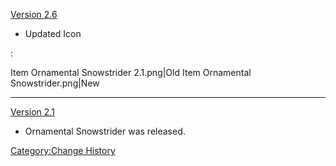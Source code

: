 [[Version 2.6]]
* Updated Icon
:<gallery hideaddbutton="true" captionalign="center">
Item Ornamental Snowstrider 2.1.png|Old
Item Ornamental Snowstrider.png|New
</gallery>
----
[[Version 2.1]]
* Ornamental Snowstrider was released.
<noinclude>[[Category:Change History]]</noinclude>